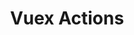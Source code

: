 ---
id: "vue_tf_med_011"
questionType: "TRUE_FALSE"
title: "Vuex Actions"
statement: "Vuex actions can perform asynchronous operations."
difficulty: "MEDIUM"
category: "Vue"
correctAnswer: true
explanation: "Actions are designed for async logic and can commit mutations."
---
